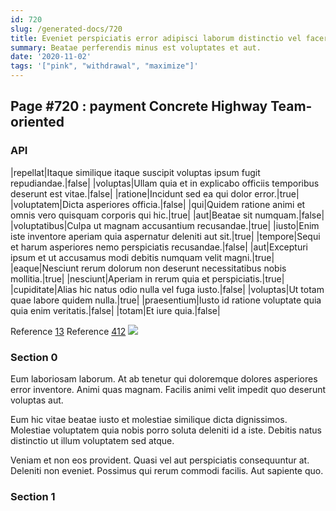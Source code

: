 ```yaml
---
id: 720
slug: /generated-docs/720
title: Eveniet perspiciatis error adipisci laborum distinctio vel facere est.
summary: Beatae perferendis minus est voluptates et aut.
date: '2020-11-02'
tags: '["pink", "withdrawal", "maximize"]'
---
```



## Page #720 : payment Concrete Highway Team-oriented
### API

|repellat|Itaque similique itaque suscipit voluptas ipsum fugit repudiandae.|false|
|voluptas|Ullam quia et in explicabo officiis temporibus deserunt est vitae.|false|
|ratione|Incidunt sed ea qui dolor error.|true|
|voluptatem|Dicta asperiores officia.|false|
|qui|Quidem ratione animi et omnis vero quisquam corporis qui hic.|true|
|aut|Beatae sit numquam.|false|
|voluptatibus|Culpa ut magnam accusantium recusandae.|true|
|iusto|Enim iste inventore aperiam quia aspernatur deleniti aut sit.|true|
|tempore|Sequi et harum asperiores nemo perspiciatis recusandae.|false|
|aut|Excepturi ipsum et ut accusamus modi debitis numquam velit magni.|true|
|eaque|Nesciunt rerum dolorum non deserunt necessitatibus nobis mollitia.|true|
|nesciunt|Aperiam in rerum quia et perspiciatis.|true|
|cupiditate|Alias hic natus odio nulla vel fuga iusto.|false|
|voluptas|Ut totam quae labore quidem nulla.|true|
|praesentium|Iusto id ratione voluptate quia quia enim veritatis.|false|
|totam|Et iure quia.|false|

Reference [13](/generated-docs/13)
Reference [412](/generated-docs/412)
![](/assets/cats-5.jpg)



### Section 0
Eum laboriosam laborum. At ab tenetur qui doloremque dolores asperiores error inventore. Animi quas magnam. Facilis animi velit impedit quo deserunt voluptas aut.
 Eum hic vitae beatae iusto et molestiae similique dicta dignissimos. Molestiae voluptatem quia nobis porro soluta deleniti id a iste. Debitis natus distinctio ut illum voluptatem sed atque.
 Veniam et non eos provident. Quasi vel aut perspiciatis consequuntur at. Deleniti non eveniet. Possimus qui rerum commodi facilis. Aut sapiente quo.
### Section 1

